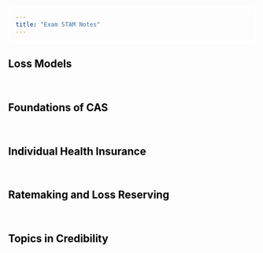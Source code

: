 ```yaml
---
title: "Exam STAM Notes"
---
```


<style>
  div {border-radius: 10px; padding: 10px; border: 5px solid white}
  div.red    {background-color:rgba(255, 199, 199, 1)}
  div.lr     {background-image: linear-gradient(to right, rgba(255,0,0,0), rgba(255, 69, 69,0.3));}
  div.orange {background-color:rgba(255, 224, 199, 1)}
  div.lo     {background-image: linear-gradient(to right, rgba(255,0,0,0), rgba(255,165,0,0.3));}
  div.yellow {background-color:rgba(255, 248, 199, 1)}
  div.ly     {background-image: linear-gradient(to right, rgba(255,0,0,0), rgba(255,255,0, 0.3));}
  div.green  {background-color:rgba(215, 255, 199, 1)}
  div.lg     {background-image: linear-gradient(to right, rgba(215, 255, 199, 1), rgba(111, 255, 54, 0.4));}
  div.blue   {background-color:rgba(199, 233, 255, 1)}
  div.lb     {background-image: linear-gradient(to right, rgba(199, 233, 255, 1), rgba(84, 188, 255, 0.3));}
  div.purple {background-color:rgba(229, 199, 255, 1)}
  div.lp     {background-image: linear-gradient(to right, rgba(255,0,0,0), rgba(176, 88, 252, 0.3));}
  div.gray   {background-color:rgba(253, 253, 253, 1)}
  div.lg     {background-color:rgba(253, 253, 253, 0.5)}
  div.white  {background-color:rgba(255, 255, 255, 1)}
  div.ja     {background-color:rgba(200, 200, 200, 1)}
</style>

<style>
  .purple:hover {border: 5px solid black}
  .blue:hover {border: 5px solid black}
  .green:hover {border: 5px solid black}
  .yellow:hover {border: 5px solid black}
  .orange:hover {border: 5px solid black}
</style>

<style>
  a:link {
    color: black;
    background-color: transparent;
    text-decoration: none;
  }
  a:visited {
    color: black;
    background-color: transparent;
    text-decoration: none;
  }
  a:hover {
    color: black;
    background-color: transparent;
    text-decoration: none;
}
</style

<div class = "ja">

<div class = "purple">

# [Loss Models](Loss Models.html)

</div><br>

<div class = "blue">

# [Foundations of CAS](Foundations of Casualty Actuarial Science.html)

</div><br>

<div class = "green">

# [Individual Health Insurance](Individual Health Insurance.html)

</div><br>

<div class = "yellow">

# [Ratemaking and Loss Reserving](Introduction to Ratemaking and Loss Reserving for Property and Casualty Insurance.html)

</div><br>

<div class = "orange">

# [Topics in Credibility](Topics in Credibility.html)

</div>


</div>